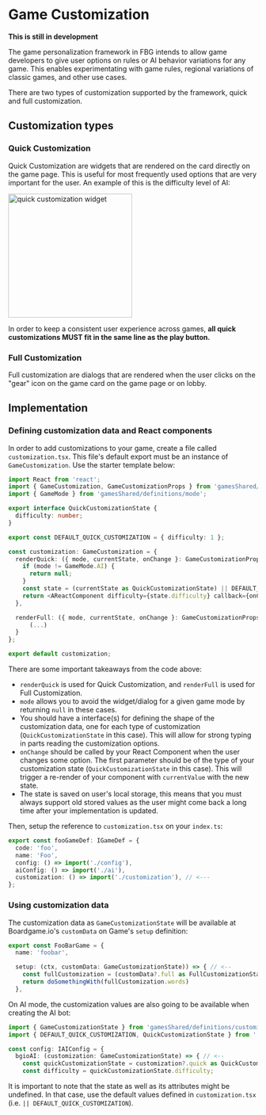 
<Meta title="Documentation/Game Customization" />

# Game Customization 

**This is still in development**

The game personalization framework in FBG intends to allow game developers 
to give user options on rules or AI behavior variations for any game. This enables 
experimentating with game rules, regional variations of classic
games, and other use cases.

There are two types of customization supported by the framework, quick and 
full customization.

## Customization types

### Quick Customization

Quick Customization are widgets that are rendered on the card directly on the
game page. This is useful for most frequently used options that are
very important for the user. An example of this is the difficulty level of AI:

<img src="https://i.imgur.com/7ftok4q.png" alt="quick customization widget" height="250"/>

In order to keep a consistent user experience across games, **all quick customizations MUST fit in the same line as the play button.**

### Full Customization

Full customization are dialogs that are rendered when the user clicks on the "gear" icon on 
the game card on the game page or on lobby.


## Implementation

### Defining customization data and React components

In order to add customizations to your game, create a file called `customization.tsx`.
This file's default export must be an instance of `GameCustomization`.
Use the starter template below:

```typescript
import React from 'react';
import { GameCustomization, GameCustomizationProps } from 'gamesShared/definitions/customization';
import { GameMode } from 'gamesShared/definitions/mode';

export interface QuickCustomizationState {
  difficulty: number;
}

export const DEFAULT_QUICK_CUSTOMIZATION = { difficulty: 1 };

const customization: GameCustomization = {
  renderQuick: ({ mode, currentState, onChange }: GameCustomizationProps) => {
    if (mode != GameMode.AI) {
      return null;
    }
    const state = (currentState as QuickCustomizationState) || DEFAULT_QUICK_CUSTOMIZATION;
    return <AReactComponent difficulty={state.difficulty} callback={onChange} />
  },

  renderFull: ({ mode, currentState, onChange }: GameCustomizationProps) => {
      (...)
  }
};

export default customization;
```

There are some important takeaways from the code above:
- `renderQuick` is used for Quick Customization, and `renderFull` is used for Full Customization.
- `mode` allows you to avoid the widget/dialog for a given game mode by returning `null` in these cases.
- You should have a interface(s) for defining the shape of the customization data, one for each type of customization (`QuickCustomizationState` in this case). This will allow for strong typing in parts reading the customization options.
- `onChange` should be called by your React Component when the user changes some option. The first parameter should be of the type of your customization state (`QuickCustomizationState` in this case). This will trigger a re-render of your component with `currentValue` with the new state.
- The state is saved on user's local storage, this means that you must always support old stored values as the user might come back a long time after your implementation is updated.

Then, setup the reference to `customization.tsx` on your `index.ts`:
```typescript
export const fooGameDef: IGameDef = {
  code: 'foo',
  name: 'Foo',
  config: () => import('./config'),
  aiConfig: () => import('./ai'),
  customization: () => import('./customization'), // <---
};
```

### Using customization data

The customization data as `GameCustomizationState` will be available at Boardgame.io's `customData` on Game's `setup` definition:
```typescript
export const FooBarGame = {
  name: 'foobar',

  setup: (ctx, customData: GameCustomizationState)) => { // <--
    const fullCustomization = (customData?.full as FullCustomizationState) || DEFAULT_FULL_CUSTOMIZATION;
    return doSomethingWith(fullCustomization.words) 
  },
```

On AI mode, the customization values are also going to be available when creating the AI bot:

```typescript
import { GameCustomizationState } from 'gamesShared/definitions/customization';
import { DEFAULT_QUICK_CUSTOMIZATION, QuickCustomizationState } from './customization';

const config: IAIConfig = {
  bgioAI: (customization: GameCustomizationState) => { // <--
    const quickCustomizationState = customization?.quick as QuickCustomizationState || DEFAULT_QUICK_CUSTOMIZATION;
    const difficulty = quickCustomizationState.difficulty;
```

It is important to note that the state as well as its attributes might be undefined. In that case, use the default values defined in `customization.tsx` (i.e. `|| DEFAULT_QUICK_CUSTOMIZATION`).